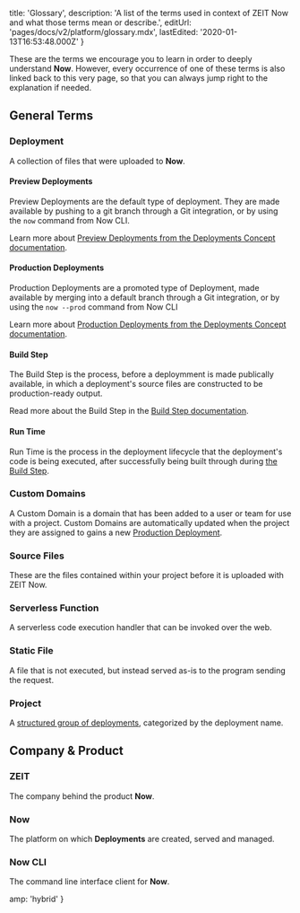 
  title: 'Glossary',
  description:
    'A list of the terms used in context of ZEIT Now and what those terms mean or describe.',
  editUrl: 'pages/docs/v2/platform/glossary.mdx',
  lastEdited: '2020-01-13T16:53:48.000Z'
}

These are the terms we encourage you to learn in order to deeply understand **Now**. However, every occurrence of one of these terms is also linked back to this very page, so that you can always jump right to the explanation if needed.

## General Terms

### Deployment

A collection of files that were uploaded to **Now**.

#### Preview Deployments

Preview Deployments are the default type of deployment. They are made available by pushing to a git branch through a Git integration, or by using the `now` command from Now CLI.

Learn more about [Preview Deployments from the Deployments Concept documentation](/docs/v2/platform/deployments#preview).

#### Production Deployments

Production Deployments are a promoted type of Deployment, made available by merging into a default branch through a Git integration, or by using the `now --prod` command from Now CLI

Learn more about [Production Deployments from the Deployments Concept documentation](/docs/v2/platform/deployments#production).

#### Build Step

The Build Step is the process, before a deploymment is made publically available, in which a deployment's source files are constructed to be production-ready output.

Read more about the Build Step in the [Build Step documentation](/docs/v2/build-step).

#### Run Time

Run Time is the process in the deployment lifecycle that the deployment's code is being executed, after successfully being built through during [the Build Step](#build-step).

### Custom Domains

A Custom Domain is a domain that has been added to a user or team for use with a project. Custom Domains are automatically updated when the project they are assigned to gains a new [Production Deployment](#production-deployments).

### Source Files

These are the files contained within your project before it is uploaded with ZEIT Now.

### Serverless Function

A serverless code execution handler that can be invoked over the web.

### Static File

A file that is not executed, but instead served as-is to the program sending the request.

### Project

A [structured group of deployments](/docs/v2/platform/projects), categorized by the deployment name.

## Company & Product

### ZEIT

The company behind the product **Now**.

### Now

The platform on which **Deployments** are created, served and managed.

### Now CLI

The command line interface client for **Now**.


  amp: 'hybrid'
}
